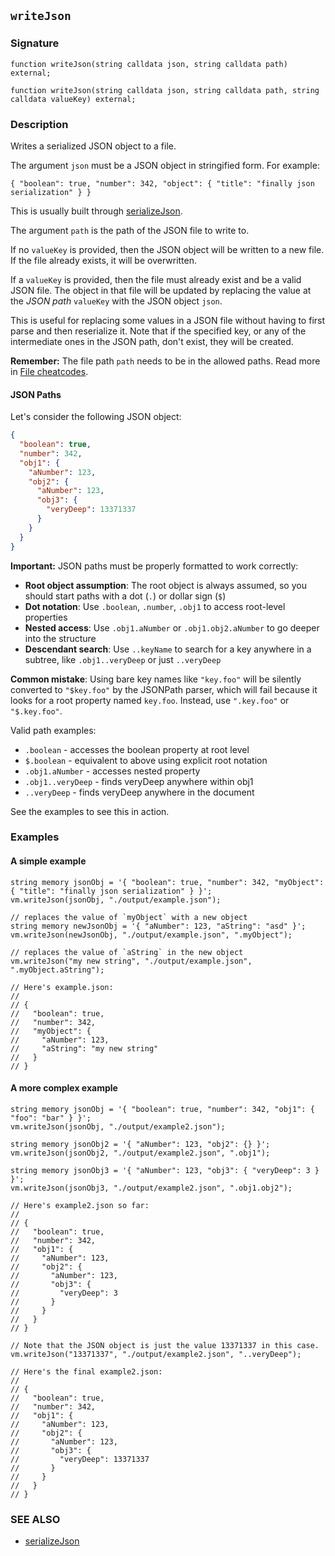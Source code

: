 ## `writeJson`

### Signature

```solidity
function writeJson(string calldata json, string calldata path) external;

function writeJson(string calldata json, string calldata path, string calldata valueKey) external;
```

### Description

Writes a serialized JSON object to a file.

The argument `json` must be a JSON object in stringified form. For example:

```text
{ "boolean": true, "number": 342, "object": { "title": "finally json serialization" } }
```

This is usually built through [serializeJson](/reference/cheatcodes/serialize-json.mdx).

The argument `path` is the path of the JSON file to write to.

If no `valueKey` is provided, then the JSON object will be written to a new file. If the file already exists, it will be overwritten.

If a `valueKey` is provided, then the file must already exist and be a valid JSON file. The object in that file will be updated by replacing the value at the _JSON path_ `valueKey` with the JSON object `json`.

This is useful for replacing some values in a JSON file without having to first parse and then reserialize it. Note that if the specified key, or any of the intermediate ones in the JSON path, don't exist, they will be created.

**Remember:** The file path `path` needs to be in the allowed paths. Read more in [File cheatcodes](/reference/cheatcodes/fs.mdx).

#### JSON Paths

Let's consider the following JSON object:

```json
{
  "boolean": true,
  "number": 342,
  "obj1": {
    "aNumber": 123,
    "obj2": {
      "aNumber": 123,
      "obj3": {
        "veryDeep": 13371337
      }
    }
  }
}
```

**Important:** JSON paths must be properly formatted to work correctly:

- **Root object assumption**: The root object is always assumed, so you should start paths with a dot (`.`) or dollar sign (`$`)
- **Dot notation**: Use `.boolean`, `.number`, `.obj1` to access root-level properties
- **Nested access**: Use `.obj1.aNumber` or `.obj1.obj2.aNumber` to go deeper into the structure
- **Descendant search**: Use `..keyName` to search for a key anywhere in a subtree, like `.obj1..veryDeep` or just `..veryDeep`

**Common mistake**: Using bare key names like `"key.foo"` will be silently converted to `"$key.foo"` by the JSONPath parser, which will fail because it looks for a root property named `key.foo`. Instead, use `".key.foo"` or `"$.key.foo"`.

Valid path examples:

- `.boolean` - accesses the boolean property at root level
- `$.boolean` - equivalent to above using explicit root notation
- `.obj1.aNumber` - accesses nested property
- `.obj1..veryDeep` - finds veryDeep anywhere within obj1
- `..veryDeep` - finds veryDeep anywhere in the document

See the examples to see this in action.

### Examples

#### A simple example

```solidity
string memory jsonObj = '{ "boolean": true, "number": 342, "myObject": { "title": "finally json serialization" } }';
vm.writeJson(jsonObj, "./output/example.json");

// replaces the value of `myObject` with a new object
string memory newJsonObj = '{ "aNumber": 123, "aString": "asd" }';
vm.writeJson(newJsonObj, "./output/example.json", ".myObject");

// replaces the value of `aString` in the new object
vm.writeJson("my new string", "./output/example.json", ".myObject.aString");

// Here's example.json:
//
// {
//   "boolean": true,
//   "number": 342,
//   "myObject": {
//     "aNumber": 123,
//     "aString": "my new string"
//   }
// }
```

#### A more complex example

```solidity
string memory jsonObj = '{ "boolean": true, "number": 342, "obj1": { "foo": "bar" } }';
vm.writeJson(jsonObj, "./output/example2.json");

string memory jsonObj2 = '{ "aNumber": 123, "obj2": {} }';
vm.writeJson(jsonObj2, "./output/example2.json", ".obj1");

string memory jsonObj3 = '{ "aNumber": 123, "obj3": { "veryDeep": 3 } }';
vm.writeJson(jsonObj3, "./output/example2.json", ".obj1.obj2");

// Here's example2.json so far:
//
// {
//   "boolean": true,
//   "number": 342,
//   "obj1": {
//     "aNumber": 123,
//     "obj2": {
//       "aNumber": 123,
//       "obj3": {
//         "veryDeep": 3
//       }
//     }
//   }
// }

// Note that the JSON object is just the value 13371337 in this case.
vm.writeJson("13371337", "./output/example2.json", "..veryDeep");

// Here's the final example2.json:
//
// {
//   "boolean": true,
//   "number": 342,
//   "obj1": {
//     "aNumber": 123,
//     "obj2": {
//       "aNumber": 123,
//       "obj3": {
//         "veryDeep": 13371337
//       }
//     }
//   }
// }
```

### SEE ALSO

- [serializeJson](/reference/cheatcodes/serialize-json.mdx)
